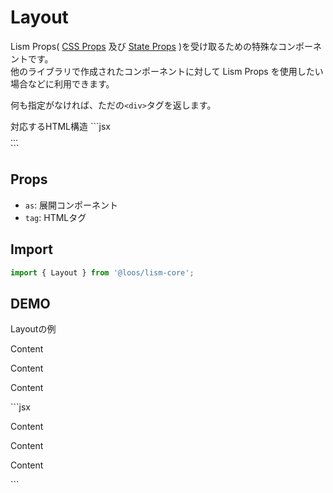 
# Layout

Lism Props( [CSS Props](/docs/props/css-props) 及び [State Props](/docs/props/state-props) )を受け取るための特殊なコンポーネントです。  
他のライブラリで作成されたコンポーネントに対して Lism Props を使用したい場合などに利用できます。

何も指定がなければ、ただの`<div>`タグを返します。

<Demo>
	<Demo.Title>対応するHTML構造</Demo.Title>
	<Demo.Code>
		```jsx
		<div>...</div>
		```
	</Demo.Code>
</Demo>

## Props
- `as`: 展開コンポーネント
- `tag`: HTMLタグ

## Import

```js
import { Layout } from '@loos/lism-core';
```

## DEMO

<Demo>
	<Demo.Title>Layoutの例</Demo.Title>
	<Demo.Preview resize p={20}>
		<Layout isFlow p={30} bgc='pale'>
			<p>Content</p>
			<p>Content</p>
			<p>Content</p>
		</Layout>
	</Demo.Preview>
	<Demo.Code>
		```jsx
		<Layout isFlow p={30} bgc='pale'>
			<p>Content</p>
			<p>Content</p>
			<p>Content</p>
		</Layout>
		```
	</Demo.Code>
</Demo>

